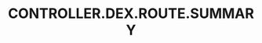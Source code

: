 ---
title: 'CONTROLLER.DEX.ROUTE.SUMMARY'
openapi: '/cn/api-reference/openapi-cn.json POST /dex/{chain}/route'
---